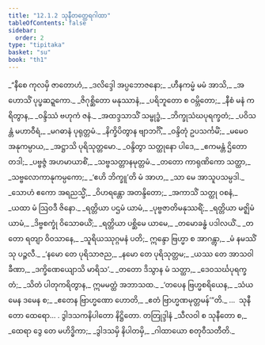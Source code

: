 ```yaml
---
title: "12.1.2 သုနီတတ္ထေရဂါထာ"
tableOfContents: false
sidebar:
  order: 2
type: "tipitaka"
basket: "su"
book: "th1"
---
```



<DynamicBreadcrumb />

<Division number="620" book="th1" e="ch" v="19" p="310">

<Paragraph number="938" type="verses" book="th1">
_“နီစေ ကုလမှိ ဇာတောဟံ,_  
_ဒလိဒ္ဒေါ အပ္ပဘောဇနော;_  
_ဟီနကမ္မံ မမံ အာသိ,_  
_အဟောသိံ ပုပ္ဖဆဍ္ဍကော._  

</Paragraph>

</Division>
<Division number="621" book="th1" e="ch" v="19" p="310">

<Paragraph number="939" type="verses" book="th1">
_ဇိဂုစ္ဆိတော မနုဿာနံ,_  
_ပရိဘူတော စ ဝမ္ဘိတော;_  
_နီစံ မနံ ကရိတွာန,_  
_ဝန္ဒိဿံ ဗဟုကံ ဇနံ._  

</Paragraph>

</Division>
<Division number="622" book="th1" e="ch" v="19" p="310">

<Paragraph number="940" type="verses" book="th1">
_အထဒ္ဒသာသိံ သမ္ဗုဒ္ဓံ,_  
_ဘိက္ခုသံဃပုရက္ခတံ;_  
_ပဝိသန္တံ မဟာဝီရံ,_  
_မဂဓာနံ ပုရုတ္တမံ._  

</Paragraph>

</Division>
<Division number="623" book="th1" e="ch" v="19" p="310">

<Paragraph number="941" type="verses" book="th1">
_နိက္ခိပိတွာန ဗျာဘင်္ဂိံ,_  
_ဝန္ဒိတုံ ဥပသင်္ကမိံ;_  
_မမေဝ အနုကမ္ပာယ,_  
_အဋ္ဌာသိ ပုရိသုတ္တမော._  

</Paragraph>

</Division>
<Division number="624" book="th1" e="ch" v="19" p="310">

<Paragraph number="942" type="verses" book="th1">
_ဝန္ဒိတွာ သတ္ထုနော ပါဒေ,_  
_ဧကမန္တံ ဌိတော တဒါ;_  
_ပဗ္ဗဇ္ဇံ အဟမာယာစိံ,_  
_သဗ္ဗသတ္တာနမုတ္တမံ._  

</Paragraph>

</Division>
<Division number="625" book="th1" e="ch" v="19" p="310">

<Paragraph number="943" type="verses" book="th1">
_တတော ကာရုဏိကော သတ္ထာ,_  
_သဗ္ဗလောကာနုကမ္ပကော;_  
_‘ဧဟိ ဘိက္ခူ’တိ မံ အာဟ,_  
_သာ မေ အာသူပသမ္ပဒါ._  

</Paragraph>

</Division>
<Division number="626" book="th1" e="ch" v="19" p="310">

<Paragraph number="944" type="verses" book="th1">
_သောဟံ ဧကော အရညသ္မိံ,_  
_ဝိဟရန္တော အတန္ဒိတော;_  
_အကာသိံ သတ္ထု ဝစနံ,_  
_ယထာ မံ ဩဝဒီ ဇိနော._  

</Paragraph>

</Division>
<Division number="627" book="th1" e="ch" v="19" p="310">

<Paragraph number="945" type="verses" book="th1">
_ရတ္တိယာ ပဌမံ ယာမံ,_  
_ပုဗ္ဗဇာတိမနုဿရိံ;_  
_ရတ္တိယာ မဇ္ဈိမံ ယာမံ,_  
_ဒိဗ္ဗစက္ခုံ ဝိသောဓယိံ;_  
_ရတ္တိယာ ပစ္ဆိမေ ယာမေ,_  
_တမောခန္ဓံ ပဒါလယိံ._  

</Paragraph>

</Division>
<Division number="628" book="th1" e="ch" v="19" p="310">

<Paragraph number="946" type="verses" book="th1">
_တတော ရတျာ ဝိဝသာနေ,_  
_သူရိယဿုဂ္ဂမနံ ပတိ;_  
ဣန္ဒော ဗြဟ္မာ စ အာဂန္တွာ,_  
_မံ နမဿိံသု ပဉ္ဇလီ._  

</Paragraph>

</Division>
<Division number="629" book="th1" e="ch" v="19" p="310">

<Paragraph number="947" type="verses" book="th1">
_‘နမော တေ ပုရိသာဇည,_  
_နမော တေ ပုရိသုတ္တမ;_  
_ယဿ တေ အာသဝါ ခီဏာ,_  
_ဒက္ခိဏေယျောသိ မာရိသ’._  

</Paragraph>

</Division>
<Division number="630" book="th1" e="ch" v="19" p="310">

<Paragraph number="948" type="verses" book="th1">
_တတော ဒိသွာန မံ သတ္ထာ,_  
_ဒေဝသင်္ဃပုရက္ခတံ;_  
_သိတံ ပါတုကရိတွာန,_  
ဣမမတ္ထံ အဘာသထ._  

</Paragraph>

</Division>
<Division number="631" book="th1" e="ch" v="19" p="311">

<Paragraph number="949" type="verses" book="th1">
_‘တပေန ဗြဟ္မစရိယေန,_  
_သံယမေန ဒမေန စ;_  
_ဧတေန ဗြာဟ္မဏော ဟောတိ,_  
_ဧတံ ဗြာဟ္မဏမုတ္တမန်’”တိ._  


</Paragraph>
</Division>

<Paragraph number="950" type="center" book="th1">
…  သုနီတော ထေရော… .



</Paragraph>

<Paragraph number="951" type="center" book="th1">
ဒွါဒသကနိပါတော နိဋ္ဌိတော.



</Paragraph>

<Paragraph number="952" type="center" book="th1">
တတြုဒ္ဒါနံ


</Paragraph>

<Paragraph number="953" type="verses" book="th1">
_သီလဝါ စ သုနီတော စ,_  
_ထေရာ ဒွေ တေ မဟိဒ္ဓိကာ;_  
_ဒွါဒသမှိ နိပါတမှိ,_  
_ဂါထာယော စတုဝီသတီတိ._
</Paragraph>